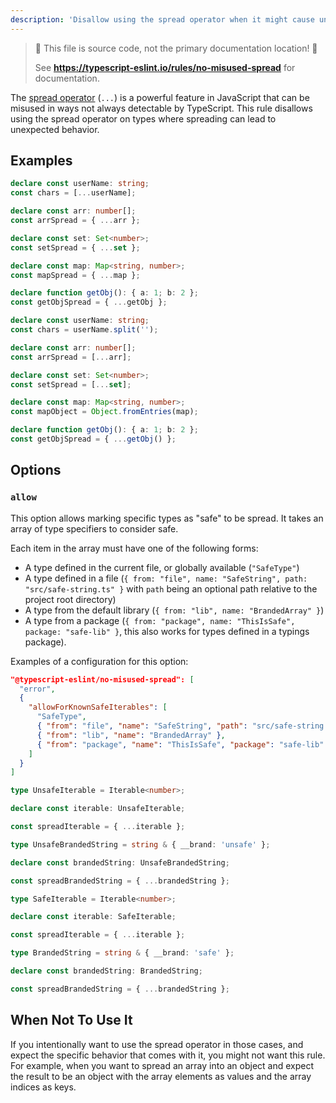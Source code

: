```yaml
---
description: 'Disallow using the spread operator when it might cause unexpected behavior.'
---
```



> 🛑 This file is source code, not the primary documentation location! 🛑
>
> See **https://typescript-eslint.io/rules/no-misused-spread** for documentation.

The [spread operator](https://developer.mozilla.org/en-US/docs/Web/JavaScript/Reference/Operators/Spread_syntax) (`...`) is a powerful feature in JavaScript that can be misused in ways not always detectable by TypeScript. This rule disallows using the spread operator on types where spreading can lead to unexpected behavior.

## Examples

<Tabs>
<TabItem value="❌ Incorrect">

```ts
declare const userName: string;
const chars = [...userName];

declare const arr: number[];
const arrSpread = { ...arr };

declare const set: Set<number>;
const setSpread = { ...set };

declare const map: Map<string, number>;
const mapSpread = { ...map };

declare function getObj(): { a: 1; b: 2 };
const getObjSpread = { ...getObj };
```

</TabItem>
<TabItem value="✅ Correct">

```ts
declare const userName: string;
const chars = userName.split('');

declare const arr: number[];
const arrSpread = [...arr];

declare const set: Set<number>;
const setSpread = [...set];

declare const map: Map<string, number>;
const mapObject = Object.fromEntries(map);

declare function getObj(): { a: 1; b: 2 };
const getObjSpread = { ...getObj() };
```

</TabItem>
</Tabs>

## Options

### `allow`

This option allows marking specific types as "safe" to be spread. It takes an
array of type specifiers to consider safe.

Each item in the array must have one of the following forms:

- A type defined in the current file, or globally available (`"SafeType"`)
- A type defined in a file (`{ from: "file", name: "SafeString", path: "src/safe-string.ts" }` with `path` being an optional path relative to the project root directory)
- A type from the default library (`{ from: "lib", name: "BrandedArray" }`)
- A type from a package (`{ from: "package", name: "ThisIsSafe", package: "safe-lib" }`, this also works for types defined in a typings package).

Examples of a configuration for this option:

```json
"@typescript-eslint/no-misused-spread": [
  "error",
  {
    "allowForKnownSafeIterables": [
      "SafeType",
      { "from": "file", "name": "SafeString", "path": "src/safe-string.ts" },
      { "from": "lib", "name": "BrandedArray" },
      { "from": "package", "name": "ThisIsSafe", "package": "safe-lib" }
    ]
  }
]
```

<Tabs>
<TabItem value="❌ Incorrect">

```ts
type UnsafeIterable = Iterable<number>;

declare const iterable: UnsafeIterable;

const spreadIterable = { ...iterable };

type UnsafeBrandedString = string & { __brand: 'unsafe' };

declare const brandedString: UnsafeBrandedString;

const spreadBrandedString = { ...brandedString };
```

</TabItem>
<TabItem value="✅ Correct">

```ts option='{"allow":["SafeIterable", "BrandedString"]}'
type SafeIterable = Iterable<number>;

declare const iterable: SafeIterable;

const spreadIterable = { ...iterable };

type BrandedString = string & { __brand: 'safe' };

declare const brandedString: BrandedString;

const spreadBrandedString = { ...brandedString };
```

</TabItem>
</Tabs>

## When Not To Use It

If you intentionally want to use the spread operator in those cases, and expect
the specific behavior that comes with it, you might not want this rule.
For example, when you want to spread an array into an object and expect the
result to be an object with the array elements as values and the array indices
as keys.
